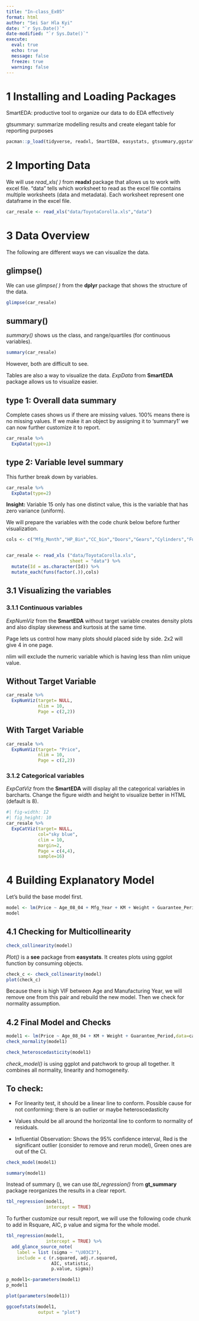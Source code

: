 ```yaml
---
title: "In-class_Ex05"
format: html
author: "Sei Sar Hla Kyi"
date: "`r Sys.Date()`"
date-modified: "`r Sys.Date()`"
execute: 
  eval: true
  echo: true
  message: false
  freeze: true
  warning: false
---
```


# 1 Installing and Loading Packages

SmartEDA: productive tool to organize our data to do EDA effectively

gtsummary: summarize modelling results and create elegant table for reporting purposes

```r
pacman::p_load(tidyverse, readxl, SmartEDA, easystats, gtsummary,ggstatsplot)
```

# 2 Importing Data

We will use *read_xls( )* from **readxl** package that allows us to work with excel file. "data" tells which worksheet to read as the excel file contains multiple worksheets (data and metadata). Each worksheet represent one dataframe in the excel file.

```r
car_resale <- read_xls("data/ToyotaCorolla.xls","data")
```

# 3 Data Overview

The following are different ways we can visualize the data.

::: panel-tabset
## glimpse()

We can use *glimpse( )* from the **dplyr** package that shows the structure of the data.

```r
glimpse(car_resale)
```

## summary()

*summary()* shows us the class, and range/quartiles (for continuous variables).

```r
summary(car_resale)
```
:::

However, both are difficult to see.

Tables are also a way to visualize the data. *ExpData* from **SmartEDA** package allows us to visualize easier.

::: panel-tabset
## type 1: Overall data summary

Complete cases shows us if there are missing values. 100% means there is no missing values. If we make it an object by assigning it to 'summary1' we can now further customize it to report.

```r
car_resale %>%
  ExpData(type=1)
```

## type 2: Variable level summary

This further break down by variables.

```r
car_resale %>%
  ExpData(type=2)
```
:::

**Insight:** Variable 15 only has one distinct value, this is the variable that has zero variance (uniform).

We will prepare the variables with the code chunk below before further visualization.

```r
cols <- c("Mfg_Month","HP_Bin","CC_bin","Doors","Gears","Cylinders","Fuel_Type","Color","Met_Color","Automatic","Mfr_Guarantee","BOVAG_Guarantee","ABS","Airbag_1","Airbag_2","Airco","Automatic_airco","Boardcomputer","CD_Player","Central_Lock","Powered_Windows","Power_Steering","Radio","Mistlamps","Sport_Model","Backseat_Divider","Metallic_Rim","Radio_cassette","Tow_Bar")


car_resale <- read_xls ("data/ToyotaCorolla.xls",
                        sheet = "data") %>%
  mutate(Id = as.character(Id)) %>%
  mutate_each(funs(factor(.)),cols)
```

## 3.1 Visualizing the variables

### 3.1.1 Continuous variables

*ExpNumViz* from the **SmartEDA** without target variable creates density plots and also display skewness and kurtosis at the same time.

Page lets us control how many plots should placed side by side. 2x2 will give 4 in one page.

nlim will exclude the numeric variable which is having less than nlim unique value.

::: panel-tabset
## Without Target Variable

```r
car_resale %>%
  ExpNumViz(target= NULL,
            nlim = 10,
            Page = c(2,2))
```

## With Target Variable

```r
car_resale %>%
  ExpNumViz(target= "Price",
            nlim = 10,
            Page = c(2,2))
```
:::

### 3.1.2 Categorical variables

*ExpCatViz* from the **SmartEDA** willl display all the categorical variables in barcharts. Change the figure width and height to visualize better in HTML (default is 8).

```r
#| fig-width: 12
#| fig_height: 10
car_resale %>%
  ExpCatViz(target= NULL,
            col="sky blue",
            clim = 10,
            margin=2,
            Page = c(4,4),
            sample=16)
```

# 4 Building Explanatory Model

Let's build the base model first.

```r
model <- lm(Price ~ Age_08_04 + Mfg_Year + KM + Weight + Guarantee_Period,data=car_resale)
model
```

## 4.1 Checking for Multicollinearity

```r
check_collinearity(model)
```

*Plot()* is a **see** package from **easystats**. It creates plots using ggplot function by consuming objects.

```r
check_c <- check_collinearity(model)
plot(check_c)
```

Because there is high VIF between Age and Manufacturing Year, we will remove one from this pair and rebuild the new model. Then we check for normality assumption.

## 4.2 Final Model and Checks

```r
model1 <- lm(Price ~ Age_08_04 + KM + Weight + Guarantee_Period,data=car_resale)
check_normality(model1)
```

```r
check_heteroscedasticity(model1)
```

*check_model()* is using ggplot and patchwork to group all together. It combines all normality, linearity and homogeneity.

::: callout-note
## To check:

-   For linearity test, it should be a linear line to conform. Possible cause for not conforming: there is an outlier or maybe heteroscedasticity

-   Values should be all around the horizontal line to conform to normality of residuals.

-   Influential Observation: Shows the 95% confidence interval, Red is the significant outlier (consider to remove and rerun model), Green ones are out of the CI.
:::

```r
check_model(model1)
```

```r
summary(model1)
```

Instead of summary (), we can use *tbl_regression()* from **gt_summary** package reorganizes the results in a clear report.

```r
tbl_regression(model1,
               intercept = TRUE)
```

To further customize our result report, we will use the following code chunk to add in Rsquare, AIC, p value and sigma for the whole model.

```r
tbl_regression(model1,
               intercept = TRUE) %>%
  add_glance_source_note(
    label = list (sigma ~ "\U03C3"),
    include = c (r.squared, adj.r.squared,
                 AIC, statistic,
                 p.value, sigma))
```

```r
p_model1<-parameters(model1)
p_model1
```

```r
plot(parameters(model1))
```

```r
ggcoefstats(model1,
            output = "plot")
```
